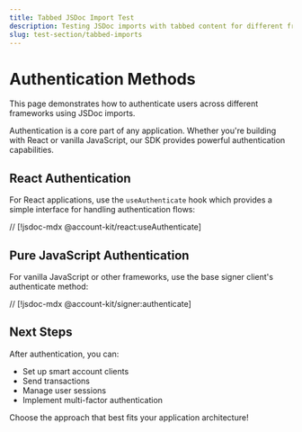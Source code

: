```yaml
---
title: Tabbed JSDoc Import Test
description: Testing JSDoc imports with tabbed content for different frameworks
slug: test-section/tabbed-imports
---
```


# Authentication Methods

This page demonstrates how to authenticate users across different frameworks using JSDoc imports.

Authentication is a core part of any application. Whether you're building with React or vanilla JavaScript, our SDK provides powerful authentication capabilities.

<Tabs>
<Tab title="React">

## React Authentication

For React applications, use the `useAuthenticate` hook which provides a simple interface for handling authentication flows:

// [!jsdoc-mdx @account-kit/react:useAuthenticate]

</Tab>
<Tab title="Pure JS">

## Pure JavaScript Authentication

For vanilla JavaScript or other frameworks, use the base signer client's authenticate method:

// [!jsdoc-mdx @account-kit/signer:authenticate]

</Tab>
</Tabs>

## Next Steps

After authentication, you can:

- Set up smart account clients
- Send transactions
- Manage user sessions
- Implement multi-factor authentication

Choose the approach that best fits your application architecture!
